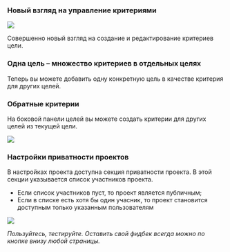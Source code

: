 
### Новый взгляд на управление критериями

![](/ANewLookAtCriteria.png)

Совершенно новый взгляд на создание и редактирование критериев цели.

### Одна цель – множество критериев в отдельных целях

Теперь вы можете добавить одну конкретную цель в качестве критерия для других целей.

### Обратные критерии

На боковой панели целей вы можете создать критерии для других целей из текущей цели.

![](/VersaCriteria.png)

### Настройки приватности проектов

В настройках проекта доступна секция приватности проекта. В этой секции указывается список участников проекта.

- Если список участников пуст, то проект является публичным;
- Если в списке есть хотя бы один учасник, то проект становится доступным только указанным пользователям

![](/PrivacyProjectSettings.jpeg)

_Пользуйтесь, тестируйте. Оставить свой фидбек всегда можно по кнопке внизу любой страницы._
